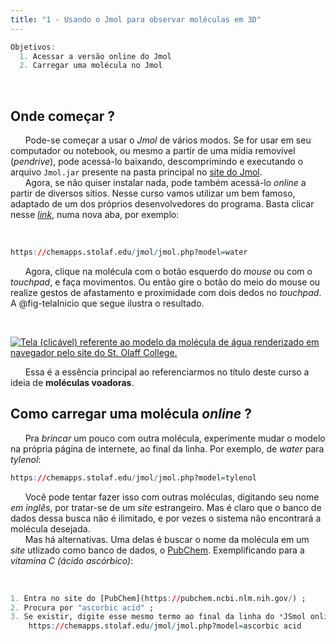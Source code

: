 ```yaml
---
title: "1 - Usando o Jmol para observar moléculas em 3D"
---
```


```r
Objetivos:
  1. Acessar a versão online do Jmol
  2. Carregar uma molécula no Jmol
```
\

## Onde começar ?

|       Pode-se começar a usar o *Jmol* de vários modos. Se for usar em seu computador ou notebook, ou mesmo a partir de uma mídia removível (*pendrive*), pode acessá-lo baixando, descomprimindo e executando o arquivo `Jmol.jar` presente na pasta principal no [site do Jmol](https://jmol.sourceforge.net/).

|       Agora, se não quiser instalar nada, pode também acessá-lo *online* a partir de diversos sítios. Nesse curso vamos utilizar um bem famoso, adaptado de um dos próprios desenvolvedores do programa. Basta clicar nesse [*link*](https://chemapps.stolaf.edu/jmol/jmol.php?model=water), numa nova aba, por exemplo:

<br /> <!-- nova linha; também pra usar somente " \ " -->

```r
https://chemapps.stolaf.edu/jmol/jmol.php?model=water
```

|       Agora, clique na molécula com o botão esquerdo do *mouse* ou com o *touchpad*, e faça movimentos. Ou então gire o botão do meio do mouse ou realize gestos de afastamento e proximidade com dois dedos no *touchpad*. A @fig-telaInicio que segue ilustra o resultado.

<br />

[![Tela (clicável) referente ao modelo da molécula de água renderizado em navegador pelo site do St. Olaff College.](telaInicio.png){#fig-telaInicio}](https://chemapps.stolaf.edu/jmol/jmol.php?model=water)

|       Essa é a essência principal ao referenciarmos no título deste curso a ideia de **moléculas voadoras**.

<!-- OBSERVAÇÃO: O applet funciona com os comandos do Jmol mesmo quando se está OFFLINE !! -->

## Como carregar uma molécula *online* ?

|       Pra *brincar* um pouco com outra molécula, experimente mudar o modelo na própria página de internete, ao final da linha. Por exemplo, de *water* para *tylenol*:

```r
https://chemapps.stolaf.edu/jmol/jmol.php?model=tylenol
```

|       Você pode tentar fazer isso com outras moléculas, digitando seu nome *em inglês*, por tratar-se de um *site* estrangeiro. Mas é claro que o banco de dados dessa busca não é ilimitado, e por vezes o sistema não encontrará a molécula desejada.

|       Mas há alternativas. Uma delas é buscar o nome da molécula em um *site* utlizado como banco de dados, o [PubChem](https://pubchem.ncbi.nlm.nih.gov/). Exemplificando para a *vitamina C (ácido ascórbico)*:

\

```r
1. Entra no site do [PubChem](https://pubchem.ncbi.nlm.nih.gov/) ;
2. Procura por "ascorbic acid" ;
3. Se existir, digite esse mesmo termo ao final da linha do *JSmol online*, ou seja:
    https://chemapps.stolaf.edu/jmol/jmol.php?model=ascorbic acid
```
